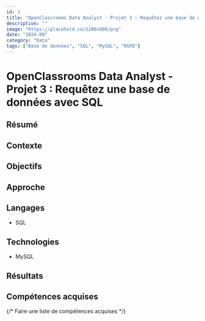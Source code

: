 ---
id: 3
title: "OpenClassrooms Data Analyst - Projet 3 : Requêtez une base de données avec SQL"
description: ""
image: "https://placehold.co/1200x600/png"
date: "2024-09"
category: "Data"
tags: ["Base de données", "SQL", "MySQL", "RGPD"]
---

# OpenClassrooms Data Analyst - Projet 3 : Requêtez une base de données avec SQL

## Résumé

## Contexte

## Objectifs

## Approche

## Langages

- SQL

## Technologies

- MySQL

## Résultats

## Compétences acquises

{/* Faire une liste de compétences acquises */}